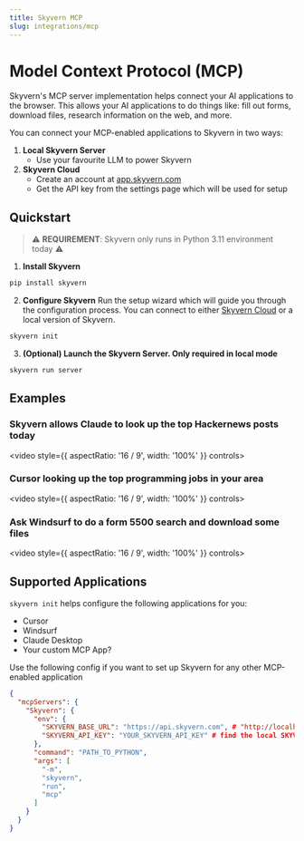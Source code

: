 ```yaml
---
title: Skyvern MCP
slug: integrations/mcp
---
```


# Model Context Protocol (MCP)

Skyvern's MCP server implementation helps connect your AI applications to the browser. This allows your AI applications to do things like: fill out forms, download files, research information on the web, and more.

You can connect your MCP-enabled applications to Skyvern in two ways:
1. **Local Skyvern Server**
   - Use your favourite LLM to power Skyvern
2. **Skyvern Cloud**
   - Create an account at [app.skyvern.com](https://app.skyvern.com)
   - Get the API key from the settings page which will be used for setup

## Quickstart
> ⚠️ **REQUIREMENT**: Skyvern only runs in Python 3.11 environment today ⚠️

1. **Install Skyvern**
```bash
pip install skyvern
```

2. **Configure Skyvern** Run the setup wizard which will guide you through the configuration process. You can connect to either [Skyvern Cloud](https://app.skyvern.com) or a local version of Skyvern.
```bash
skyvern init
```

3. **(Optional) Launch the Skyvern Server. Only required in local mode**
```bash
skyvern run server
```

## Examples
### Skyvern allows Claude to look up the top Hackernews posts today

<video style={{ aspectRatio: '16 / 9', width: '100%' }} controls>
  <source src="https://github.com/user-attachments/assets/0c10dd96-c6ff-4b99-ad99-f34a5afd04fe" type="video/mp4" />
</video>

### Cursor looking up the top programming jobs in your area

<video style={{ aspectRatio: '16 / 9', width: '100%' }} controls>
  <source src="https://github.com/user-attachments/assets/084c89c9-6229-4bac-adc9-6ad69b41327d" type="video/mp4" />
</video>

### Ask Windsurf to do a form 5500 search and download some files

<video style={{ aspectRatio: '16 / 9', width: '100%' }} controls>
  <source src="https://github.com/user-attachments/assets/70cfe310-24dc-431a-adde-e72691f198a7" type="video/mp4" />
</video>

## Supported Applications
`skyvern init` helps configure the following applications for you:
- Cursor
- Windsurf
- Claude Desktop
- Your custom MCP App?

Use the following config if you want to set up Skyvern for any other MCP-enabled application
```json
{
  "mcpServers": {
    "Skyvern": {
      "env": {
        "SKYVERN_BASE_URL": "https://api.skyvern.com", # "http://localhost:8000" if running locally
        "SKYVERN_API_KEY": "YOUR_SKYVERN_API_KEY" # find the local SKYVERN_API_KEY in the .env file after running `skyvern init` or in your Skyvern Cloud console
      },
      "command": "PATH_TO_PYTHON",
      "args": [
        "-m",
        "skyvern",
        "run",
        "mcp"
      ]
    }
  }
}
```
